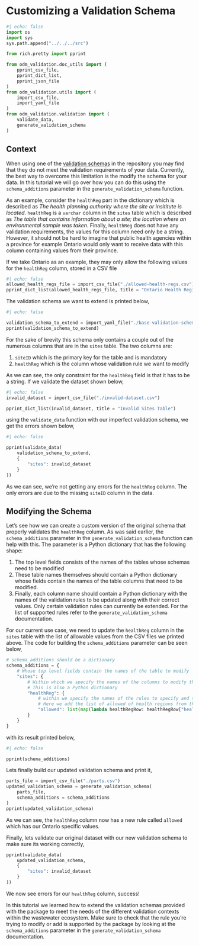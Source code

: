 # Customizing a Validation Schema

```python
#| echo: false
import os
import sys
sys.path.append("../../../src")

from rich.pretty import pprint

from odm_validation.doc_utils import (
    pprint_csv_file,
    pprint_dict_list,
    pprint_json_file
)
from odm_validation.utils import (
    import_csv_file,
    import_yaml_file
)
from odm_validation.validation import (
    validate_data,
    generate_validation_schema
)
```

## Context

When using one of the [validation schemas](../../../assets/validation-schemas/) in the repository you may find that they do not meet the validation requirements of your data. Currently, the best way to overcome this limitation is the modify the schema for your data. In this tutorial we will go over how you can do this using the `schema_additions` parameter in the `generate_validation_schema` function.

As an example, consider the `healthReg` part in the dictionary which is described as *The health planning authority where the site or insititute is located*. `healthReg` is a `varchar` column in the `sites` table which is described as *The table that contains information about a site; the location where an environmental sample was taken*. Finally, `healthReg` does not have any validation requirements, the values for this column need only be a string. However, it should not be hard to imagine that public health agencies within a province for example Ontario would only want to receive data with this column containing values from their province.

If we take Ontario as an example, they may only allow the following values for the `healthReg` column, stored in a CSV file

```python
#| echo: false
allowed_health_regs_file = import_csv_file("./allowed-health-regs.csv")
pprint_dict_list(allowed_health_regs_file, title = "Ontario Health Regions")
```

The validation schema we want to extend is printed below,

```python
#| echo: false

validation_schema_to_extend = import_yaml_file("./base-validation-schema.yml")
pprint(validation_schema_to_extend)
```

For the sake of brevity this schema only contains a couple out of the numerous columns that are in the `sites` table. The two columns are:

1. `siteID` which is the primary key for the table and is mandatory
2. `healthReg` which is the column whose validation rule we want to modify

As we can see, the only constraint for the `healthReg` field is that it has to be a string. If we validate the dataset shown below,

```python
#| echo: false
invalid_dataset = import_csv_file("./invalid-dataset.csv")

pprint_dict_list(invalid_dataset, title = "Invalid Sites Table")
```

using the `validate_data` function with our imperfect validation schema, we get the errors shown below,

```python
#| echo: false

pprint(validate_data(
    validation_schema_to_extend,
    {
        "sites": invalid_dataset
    }
))
```

As we can see, we're not getting any errors for the `healthReg` column. The only errors are due to the missing `siteID` column in the data.

## Modifying the Schema

Let's see how we can create a custom version of the original schema that properly validates the `healthReg` column. As was said earlier, the `schema_additions` parameter in the `generate_validation_schema` function can help with this. The parameter is a Python dictionary that has the following shape:

1. The top level fields consists of the names of the tables whose schemas need to be modified
2. These table names themselves should contain a Python dictionary whose fields contain the names of the table columns that need to be modified.
3. Finally, each column name should contain a Python dictionary with the names of the validation rules to be updated along with their correct values. Only certain validation rules can currently be extended. For the list of supported rules refer to the `generate_validation_schema` documentation.

For our current use case, we need to update the `healthReg` column in the `sites` table with the list of allowable values from the CSV files we printed above. The code for building the `schema_additions` parameter can be seen below,

```python
# schema_additions should be a dictionary
schema_additions = {
    # Whose top level fields contain the names of the table to modify
    "sites": {
        # Within which we specify the names of the columns to modify that belong to that table
        # This is also a Python dictionary
        "healthReg": {
            # within we specify the names of the rules to specify and their values
            # Here we add the list of allowed of health regions from the CSV file as a string
            "allowed": list(map(lambda healthRegRow: healthRegRow["healthReg"], allowed_health_regs_file))
        }
    }
}
```

with its result printed below,

```python
#| echo: false

pprint(schema_additions)
```

Lets finally build our updated validation schema and print it,

```python
parts_file = import_csv_file("./parts.csv")
updated_validation_schema = generate_validation_schema(
    parts_file,
    schema_additions = schema_additions
)
pprint(updated_validation_schema)
```

As we can see, the `healthReg` column now has a new rule called `allowed` which has our Ontario specific values. 

Finally, lets validate our original dataset with our new validation schema to make sure its working correctly,

```python
pprint(validate_data(
    updated_validation_schema,
    {
        "sites": invalid_dataset
    }
))
```

We now see errors for our `healthReg` column, success!

In this tutorial we learned how to extend the validation schemas provided with the package to meet the needs of the different validation contexts within the wastewater ecosystem. Make sure to check that the rule you're trying to modify or add is supported by the package by looking at the `schema_additions` parameter in the `generate_validation_schema` documentation.